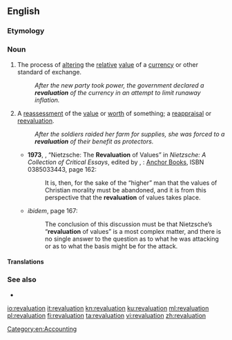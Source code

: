 ==English==

===Etymology===
{{confix|re|value|ation|lang=en}}

===Noun===
{{en-noun}}

# The process of [[alter]]ing the [[relative]] [[value]] of a [[currency]] or other standard of exchange.
#: ''After the new party took power, the government declared a '''revaluation''' of the currency in an attempt to limit runaway inflation.''
# A [[reassessment]] of the [[value]] or [[worth]] of something; a [[reappraisal]] or [[reevaluation]].
#: ''After the soldiers raided her farm for supplies, she was forced to a '''revaluation''' of their benefit as protectors.''
#* '''1973''', {{w|Philippa Foot}}, “Nietzsche: The '''Revaluation''' of Values” in ''Nietzsche: A Collection of Critical Essays'', edited by {{w|Robert C. Solomon}}, {{w|Garden City, New York}}: [[w:Doubleday (publisher)|Anchor Books]], ISBN 0385033443, page 162:
#*: It is, then, for the sake of the “higher” man that the values of Christian morality must be abandoned, and it is from this perspective that the '''revaluation''' of values takes place.
#* ''ibidem'', page 167:
#*: The conclusion of this discussion must be that Nietzsche’s “'''revaluation''' of values” is a most complex matter, and there is no single answer to the question as to what he was attacking or as to what the basis might be for the attack.

====Translations====
{{trans-top|process of altering the relative value of a currency}}
{{trans-mid}}
{{trans-bottom}}

{{trans-top|reassessment of the value of something}}
{{trans-mid}}
{{trans-bottom}}

===See also===
* {{l/en|transvaluation}}

[[Category:en:Accounting]]

[[io:revaluation]]
[[it:revaluation]]
[[kn:revaluation]]
[[ku:revaluation]]
[[ml:revaluation]]
[[pl:revaluation]]
[[fi:revaluation]]
[[ta:revaluation]]
[[vi:revaluation]]
[[zh:revaluation]]